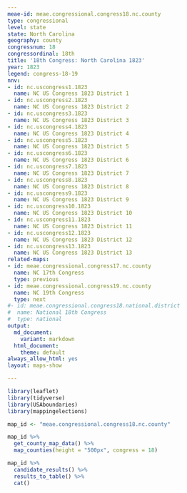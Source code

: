 ```yaml
---
meae-id: meae.congressional.congress18.nc.county
type: congressional
level: state
state: North Carolina
geography: county
congressnum: 18
congressordinal: 18th
title: '18th Congress: North Carolina 1823'
year: 1823
legend: congress-18-19
nnv:
- id: nc.uscongress1.1823
  name: NC US Congress 1823 District 1
- id: nc.uscongress2.1823
  name: NC US Congress 1823 District 2
- id: nc.uscongress3.1823
  name: NC US Congress 1823 District 3
- id: nc.uscongress4.1823
  name: NC US Congress 1823 District 4
- id: nc.uscongress5.1823
  name: NC US Congress 1823 District 5
- id: nc.uscongress6.1823
  name: NC US Congress 1823 District 6
- id: nc.uscongress7.1823
  name: NC US Congress 1823 District 7
- id: nc.uscongress8.1823
  name: NC US Congress 1823 District 8
- id: nc.uscongress9.1823
  name: NC US Congress 1823 District 9
- id: nc.uscongress10.1823
  name: NC US Congress 1823 District 10
- id: nc.uscongress11.1823
  name: NC US Congress 1823 District 11
- id: nc.uscongress12.1823
  name: NC US Congress 1823 District 12
- id: nc.uscongress13.1823
  name: NC US Congress 1823 District 13
related-maps:
- id: meae.congressional.congress17.nc.county
  name: NC 17th Congress
  type: previous
- id: meae.congressional.congress19.nc.county
  name: NC 19th Congress
  type: next
#- id: meae.congressional.congress18.national.district
#  name: National 18th Congress
#  type: national
output:
  md_document:
    variant: markdown
  html_document:
    theme: default
always_allow_html: yes
layout: maps-show

---
```


```r
library(leaflet)
library(tidyverse)
library(USAboundaries)
library(mappingelections)

map_id <- "meae.congressional.congress18.nc.county"
```

<div class="map">

```r
map_id %>%
  get_county_map_data() %>%
  map_counties(height = "500px", congress = 18)
```

</div>

<div class="results-table">

```r
map_id %>%
  candidate_results() %>%
  results_to_table() %>%
  cat()
```

</div>
